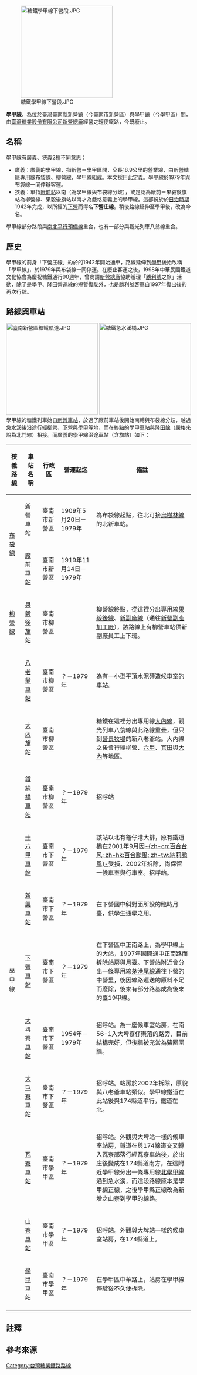 {{NoteTA
|1=zh:庄;zh-hant:庄}}
[[File:糖鐵學甲線下營段.JPG|250px]]

'''學甲線'''，為位於臺灣臺南縣新營鎮{{NoteTag|1=在學甲線於1979年停駛之後，新營鎮在1981年才改制為新營市。}}（今[[臺南市|臺南市]][[新營區|新營區]]）與學甲鎮（今[[學甲區|學甲區]]）間，由[[臺灣糖業股份有限公司|臺灣糖業股份有限公司]][[新營糖廠|新營總廠]]經營之輕便鐵路，今既廢止。

== 名稱 ==
學甲線有廣義、狹義2種不同意思：
*廣義：廣義的學甲線，指新營＝學甲區間，全長18.9公里的營業線，由新營糖廠專用線布袋線、柳營線、學甲線組成。本文採用此定義。學甲線於1979年與布袋線一同停辦客運{{r|糖}}{{r|鐵}}。
*狹義：單指[[廠前車站|廠前站]]以南（為學甲線與布袋線分歧）{{r|黃}}，或是認為廠前＝果毅後旗站為柳營線、果毅後旗站以南才為嚴格意義上的學甲線{{r|糖}}{{r|鐵}}。這部份於於[[臺灣日治時期|日治時期]]1942年完成，以所經的[[下營庄|下營]]而得名'''下營庄線'''。稍後路線延伸至學甲後，改為今名。

學甲線部分路段與[[南北平行預備線|南北平行預備線]]重合，也有一部分與觀光列車八翁線重合{{r|糖}}{{r|鐵}}。

== 歷史 ==
學甲線的前身「下營庄線」約於的1942年開始通車，路線延伸到[[學甲區|學甲]]後始改稱「學甲線」，於1979年與布袋線一同停運{{r|糖}}{{r|鐵}}。在廢止客運之後，1998年中華民國鐵道文化協會為慶祝糖鐵通行90週年，曾商請[[新營糖廠|新營總廠]]協助辦理「[[台糖汽油車|勝利號]]之旅」活動{{NoteTag|1=該活動於1998年4月25日舉行，9:25自新營總廠出發前往[[佳里糖廠|佳里糖廠]]，沿途停靠部分車站與旗站，下午再從佳里糖廠返回{{r|鐵}}。}}，除了是學甲、隆田營運線的短暫復駛外，也是勝利號客車自1997年復出後的再次行駛{{r|鐵}}。

== 路線與車站 ==
[[File:臺南新營區糖鐵軌道.JPG|250px]]
[[File:糖鐵急水溪橋.JPG|250px]]
學甲線的糖鐵列車始自[[新營車站|新營車站]]，於過了廠前車站後開始南轉與布袋線分歧，越過[[急水溪|急水溪]]後沿途行經[[柳營區|柳營]]、[[下營區|下營]]與[[學甲區|學甲]]等地，而在終點的學甲車站與[[隆田線|隆田線]]（嚴格來說為北門線）相接{{r|黃}}{{r|鐵}}。而廣義的學甲線沿途車站（含旗站）如下{{NoteTag|1=八翁線中興車站雖然在廣義的學甲線上，但因為是學甲線結束營運後才新設，故不計。}}：

{|class=wikitable
|-
!狹義路線!!車站名稱!!行政區!!營運起迄!!width=250px|備註
|-
|rowspan=2|[[布袋線|布袋線]]||新營車站||臺南市新營區||1909年5月20日－1979年||為布袋線起點，往北可接[[烏樹林線|烏樹林線]]的北新車站。
|-
|[[廠前車站|廠前車站]]||臺南市新營區||1919年11月14日－1979年||
|-
|[[柳營線|柳營線]]{{NoteTag|1=從新岸三線過新營延平路分出一股為起點{{r|鐵}}。}}||[[果毅後旗站|果毅後旗站]]||臺南市柳營區|| ||柳營線終點，從這裡分出專用線[[果毅後線|果毅後線]]{{NoteTag|1=之後會再分出溫厝廍線與新厝線{{r|糖}}。}}、[[新副廠線|新副廠線]]（通往[[新營副產加工廠|新營副產加工廠]]）{{NoteTag|1=柳營線與新副廠線為三軌間距（可供台糖五分車與臺鐵列車使用的軌道），但由於柳營線內軌條靠東，新副廠線靠西，所以五分車須先繞個弧線才能匯入寬軌{{r|鐵}}。}}，該路線上有柳營車站供新副廠員工上下班{{r|鐵}}。
|-
|rowspan=11|學甲線||[[八老爺車站|八老爺車站]]||臺南市柳營區||？－1979年||為有一小型平頂水泥磚造候車室的車站{{r|鐵}}。
|-
|[[大內旗站|大內旗站]]||臺南市柳營區|| ||糖鐵在這裡分出專用線[[大內線|大內線]]，觀光列車八翁線與此路線重疊，但只到[[營長牧場|營長牧場]]的新八老爺站{{r|鐵}}。大內線之後會行經柳營、[[六甲區|六甲]]、[[官田區|官田]]與[[大內區|大內]]等地區{{r|糖}}。
|-
|[[鐵線橋車站|鐵線橋車站]]||臺南市柳營區||？－1979年||招呼站
|-
|[[十六甲車站|十六甲車站]]||臺南市下營區||？－1979年||該站以北有龜仔港大排，原有鐵道橋在2001年9月因[[颱風納莉_(2001年)|-{zh-cn:百合台风; zh-hk:百合颱風; zh-tw:納莉颱風}-]]受損，2002年拆除{{r|鐵}}，尚保留一候車室與行車室。招呼站。
|-
|[[新興車站|新興車站]]||臺南市下營區||？－1979年||在下營國中斜對面所設的臨時月臺，供學生通學之用{{r|鐵}}。
|-
|[[下營車站|下營車站]]||臺南市下營區||？－1979年||在下營區中正南路上，為學甲線上的大站，1997年因開通中正南路而拆除站房與月臺{{r|鐵}}。下營站附近曾分出一條專用線[[茅港尾線|茅港尾線]]通往下營的中營里，後因線路運送的原料不足而廢除，後來有部分路基成為後來的臺19甲線{{r|鐵}}。
|-
|[[大埤寮車站|大埤寮車站]]||臺南市下營區||1954年－1979年|| 招呼站。為一座候車室站房，在南56-1入大埤寮仔聚落的路旁，目前結構完好，但後牆被充當為豬圈圍牆。
|-
|[[大屯寮車站|大屯寮車站]]||臺南市下營區||？－1979年||招呼站。站房於2002年拆除，原貌與八老爺車站類似{{r|鐵}}。學甲線鐵道在此站後與174縣道平行，鐵道在北{{r|鐵}}。
|-
|[[瓦寮車站|瓦寮車站]]||臺南市學甲區||？－1979年||招呼站。外觀與大埤站一樣的候車室站房，鐵道在與174線道交叉轉入瓦寮部落行經瓦寮車站後，於出庄後變成在174縣道南方{{r|鐵}}。在這附近學甲線分出一條專用線[[北學甲線|北學甲線]]通到急水溪，而這段路線原本是學甲線正線，之後學甲縣正線改為新增之山寮到學甲的線路{{r|鐵}}。
|-
|[[山寮車站|山寮車站]]||臺南市學甲區||？－1979年||招呼站。外觀與大埤站一樣的候車室站房，在174縣道上。
|-
|[[學甲車站|學甲車站]]||臺南市學甲區||？－1979年||在學甲區中華路上，站房在學甲線停駛後不久便拆除{{r|鐵}}。
|-
|}

== 註釋 ==
{{ReflistH}}
{{NoteFoot}}
{{ReflistF}}

== 參考來源 ==
{{reflist|refs=
<ref name="鐵">{{cite book|author=周俊霖、許永河 |title=《南瀛鐵道誌》 |publisher=臺南縣政府 |isbn=978-986-00-9695-8 |pages=205－229頁|date=2007年8月}}</ref>
<ref name="糖">{{cite book|author=周俊霖、許永河 |title=《南瀛糖廠誌》 |publisher=臺南縣政府 |location=臺南縣新營市 |isbn=978-986-02-3586-9 |pages=33－34頁 |date=2010年6月}}</ref>
<ref name="黃">{{cite journal|author=黃偉嘉 |title=〈糖鐵客運路線簡介（I）〉 |journal=《鐵道情報》|year=2009 |publisher=中華民國鐵道文化協會 |pages=26頁 }}</ref>
}}
{{台灣糖業鐵道}}

[[Category:台灣糖業鐵路路線|Category:台灣糖業鐵路路線]]